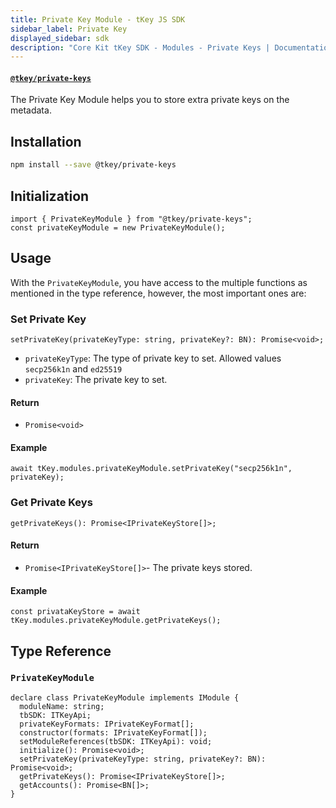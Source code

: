 ```yaml
---
title: Private Key Module - tKey JS SDK
sidebar_label: Private Key
displayed_sidebar: sdk
description: "Core Kit tKey SDK - Modules - Private Keys | Documentation - Web3Auth"
---
```


#### [`@tkey/private-keys`](https://npmjs.com/package/@tkey/private-keys)

The Private Key Module helps you to store extra private keys on the metadata.

## Installation

```bash npm2yarn
npm install --save @tkey/private-keys
```

## Initialization

```tsx
import { PrivateKeyModule } from "@tkey/private-keys";
const privateKeyModule = new PrivateKeyModule();
```

## Usage

With the `PrivateKeyModule`, you have access to the multiple functions as mentioned in the type reference, however, the most important ones are:

### Set Private Key

`setPrivateKey(privateKeyType: string, privateKey?: BN): Promise<void>;`

- `privateKeyType`: The type of private key to set. Allowed values `secp256k1n` and `ed25519`
- `privateKey`: The private key to set.

#### Return

- `Promise<void>`

#### Example

```tsx
await tKey.modules.privateKeyModule.setPrivateKey("secp256k1n", privateKey);
```

### Get Private Keys

`getPrivateKeys(): Promise<IPrivateKeyStore[]>;`

#### Return

- `Promise<IPrivateKeyStore[]>`- The private keys stored.

#### Example

```tsx
const privataKeyStore = await tKey.modules.privateKeyModule.getPrivateKeys();
```

## Type Reference

### `PrivateKeyModule`

```tsx
declare class PrivateKeyModule implements IModule {
  moduleName: string;
  tbSDK: ITKeyApi;
  privateKeyFormats: IPrivateKeyFormat[];
  constructor(formats: IPrivateKeyFormat[]);
  setModuleReferences(tbSDK: ITKeyApi): void;
  initialize(): Promise<void>;
  setPrivateKey(privateKeyType: string, privateKey?: BN): Promise<void>;
  getPrivateKeys(): Promise<IPrivateKeyStore[]>;
  getAccounts(): Promise<BN[]>;
}
```
